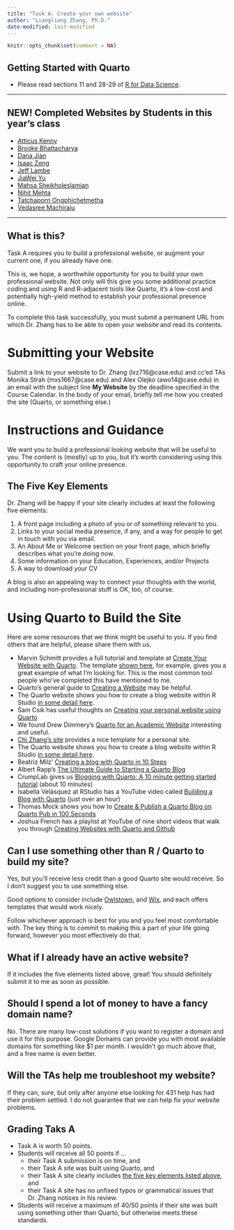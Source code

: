```yaml
---
title: "Task A: Create your own website"
author: "Liangliang Zhang, Ph.D."
date-modified: last-modified
---
```


```r
knitr::opts_chunk$set(comment = NA)
```

## Getting Started with Quarto
- Please read sections 11 and 28-29 of [R for Data Science](https://r4ds.hadley.nz/).

----

## NEW! Completed Websites by Students in this year's class

- [Atticus Kenny](https://atticus-kenny.github.io/atticuskenny/)
- [Brooke Bhattacharya](https://bxb576.github.io/bxb576/)
- [Dana Jian](https://dzjian1.github.io/)
- [Isaac Zeng](https://www.isaaczz.com/)
- [Jeff Lambe](https://jefflambe.quarto.pub/jeff-lambe/)
- [JiaWei Yu](https://jiyu3048.github.io/jiyu3048/)
- [Mahsa Sheikholeslamian](https://mahsa-sheikh.github.io/Mahsa-Sheikh/)
- [Nihit Mehta](https://nmehta08.github.io/nmehta08/)
- [Tatchaporn Ongphichetmetha](https://tatchaporn.github.io/tatchaporn/)
- [Vedasree Machiraju](https://vmachira.github.io/)

----

## What is this?

Task A requires you to build a professional website, or augment your
current one, if you already have one.

This is, we hope, a worthwhile opportunity for you to build your own
professional website. Not only will this give you some additional
practice coding and using R and R-adjacent tools like Quarto, it’s a
low-cost and potentially high-yield method to establish your
professional presence online.

To complete this task successfully, you must submit a permanent URL from
which Dr. Zhang has to be able to open your website and read its
contents.

# Submitting your Website

Submit a link to your website to Dr. Zhang (lxz716@case.edu) and cc'ed TAs 	Monika Strah (mxs1667@case.edu) and Alex Olejko (awo14@case.edu) in an email with the subject
line **My Website** by the deadline specified in the Course
Calendar. In the body of your email, briefly tell me how you created the site (Quarto, or something else.)

# Instructions and Guidance

We want you to build a professional looking website that will be useful
to you. The content is (mostly) up to you, but it’s worth considering
using this opportunity to craft your online presence.

## The Five Key Elements

Dr. Zhang will be happy if your site clearly includes at least the
following five elements:

1.  A front page including a photo of you or of something relevant to
    you.
2.  Links to your social media presence, if any, and a way for people to
    get in touch with you via email.
3.  An About Me or Welcome section on your front page, which briefly
    describes what you’re doing now.
4.  Some information on your Education, Experiences, and/or Projects
5.  A way to download your CV

A blog is also an appealing way to connect your thoughts with the world,
and including non-professional stuff is OK, too, of course.

# Using Quarto to Build the Site

Here are some resources that we think might be useful to you. If you
find others that are helpful, please share them with us.

- Marvin Schmitt provides a full tutorial and template at [Create Your
  Website with
  Quarto](https://www.marvinschmitt.com/blog/website-tutorial-quarto/).
  The template [shown
  here](https://marvinschmitt.github.io/quarto-website-template/), for
  example, gives you a great example of what I’m looking for. This is
  the most common tool people who’ve completed this have mentioned to
  me.
- Quarto’s general guide to [Creating a
  Website](https://quarto.org/docs/websites/) may be helpful.
- The Quarto website shows you how to create a blog website within R
  Studio [in some detail
  here](https://quarto.org/docs/websites/website-blog.html).
- Sam Csik has useful thoughts on [Creating your personal website using
  Quarto](https://ucsb-meds.github.io/creating-quarto-websites/)
- We found Drew Dimmery’s [Quarto for an Academic
  Website](https://ddimmery.com/posts/quarto-website/) interesting and
  useful.
- [Chi Zhang’s
  site](https://andreaczhang.github.io/qtwAcademic/articles/template_personal.html)
  provides a nice template for a personal site.
- The Quarto website shows you how to create a blog website within R
  Studio [in some detail
  here](https://quarto.org/docs/websites/website-blog.html).
- Beatriz Milz’ [Creating a blog with Quarto in 10
  Steps](https://beamilz.com/posts/2022-06-05-creating-a-blog-with-quarto/en/)
- Albert Rapp’s [The Ultimate Guide to Starting a Quarto
  Blog](https://albert-rapp.de/posts/13_quarto_blog_writing_guide/13_quarto_blog_writing_guide.html)
- CrumpLab gives us [Blogging with Quarto: A 10 minute getting started
  tutorial](https://www.youtube.com/watch?v=YoKjBcuUP0s) (about 10
  minutes)
- Isabella Velásquez at RStudio has a YouTube video called [Building a
  Blog with Quarto](https://www.youtube.com/watch?v=CVcvXfRyfE0) (just
  over an hour)
- Thomas Mock shows you how to [Create & Publish a Quarto Blog on Quarto
  Pub in 100 Seconds](https://www.youtube.com/watch?v=t8qtcDyCRFA)
- Joshua French has a playlist at YouTube of nine short videos that walk
  you through [Creating Websites with Quarto and
  Github](https://www.youtube.com/playlist?list=PLkrJrLs7xfbXcEKhTCKRSr2VXH4yiBeXo)

## Can I use something other than R / Quarto to build my site?

Yes, but you’ll receive less credit than a good Quarto site would
receive. So I don't suggest you to use something else.

Good options to consider include [Owlstown](https://www.owlstown.com/),
and [Wix](https://www.wix.com/), and each offers templates that would
work nicely.

Follow whichever approach is best for you and you feel most comfortable
with. The key thing is to commit to making this a part of your life
going forward, however you most effectively do that.

## What if I already have an active website?

If it includes the five elements listed above, great! You should
definitely submit it to me as soon as possible.

## Should I spend a lot of money to have a fancy domain name?

No. There are many low-cost solutions if you want to register a domain
and use it for this purpose. Google Domains can provide you with most
available domains for something like \$1 per month. I wouldn’t go much
above that, and a free name is even better.


## Will the TAs help me troubleshoot my website?

If they can, sure, but only after anyone else looking for 431 help has
had their problem settled. I do not guarantee that we can help fix your
website problems.

## Grading Taks A

- Task A is worth 50 points.
- Students will receive all 50 points if ...
    - their Task A  submission is on time, and
    - their Task A site was built using Quarto, and
    - their Task A site clearly includes [the five key elements listed above](#the-five-key-elements), and
    - their Task A site has no unfixed typos or grammatical issues that Dr. Zhang notices in his review.
- Students will receive a maximum of 40/50 points if their site was built using something other than Quarto, but otherwise meets these standards.


<!-- ## Are there examples from past students? -->

<!-- Yes. Visit [this -->
<!-- link](https://github.com/THOMASELOVE/432-classes-2024/tree/main/lab8#approved-lab-8-submissions-so-far) -->
<!-- for some student websites from people who took 432 this past Spring. -->
